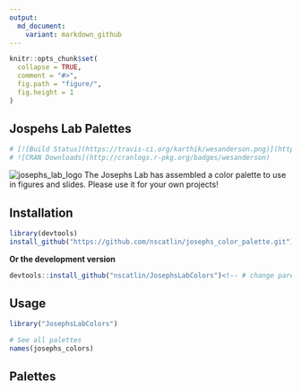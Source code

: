 ```yaml
---
output:
  md_document:
    variant: markdown_github
---
```


<!-- README.md is generated from README.Rmd. Please edit that file -->

```r
knitr::opts_chunk$set(
  collapse = TRUE,
  comment = "#>",
  fig.path = "figure/",
  fig.height = 1
)
```

## Jospehs Lab Palettes
```r
# [![Build Status](https://travis-ci.org/karthik/wesanderson.png)](https://travis-ci.org/karthik/wesanderson) 
# ![CRAN Downloads](http://cranlogs.r-pkg.org/badges/wesanderson) 
```

![josephs_lab_logo](images/Josephs_white.png)
The Josephs Lab has assembled a color palette to use in figures and slides. Please use it for your own projects!

## Installation

```r
library(devtools)
install_github("https://github.com/nscatlin/josephs_color_palette.git")
```

__Or the development version__

```r
devtools::install_github("nscatlin/JosephsLabColors")<!-- # change parent dir to josephs once transferred >
```

## Usage

```r
library("JosephsLabColors")

# See all palettes
names(josephs_colors)
```

## Palettes
